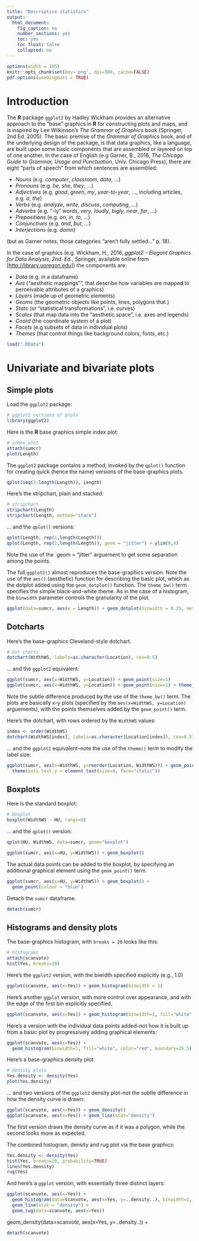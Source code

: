 ```yaml
---
title: "Descriptive statistics"
output: 
  html_document:
    fig_caption: no
    number_sections: yes
    toc: yes
    toc_float: false
    collapsed: no
---
```


```r
options(width = 105)
knitr::opts_chunk$set(dev='png', dpi=300, cache=FALSE)
pdf.options(useDingbats = TRUE)
```

# Introduction #

The **R** package `ggplot2` by Hadley Wickham provides an alternative approach to the "base" graphics in **R** for constructing plots and maps, and is inspired by Lee Wilkinson's *The Grammar of Graphics* book (Springer, 2nd Ed. 2005).  The basic premise of the *Grammar of Graphics* book, and of the underlying design of the package, is that data graphics, like a language, are built upon some basic components that are assembled or layered on top of one another.  In the case of English (e.g Garner, B., 2016, *The Chicago Guide to Grammar, Usage and Punctuation*, Univ. Chicago Press), there are eight "parts of speech" from which sentences are assembled:

- *Nouns* (e.g. *computer*, *classroom*, *data*, ...)
- *Pronouns* (e.g. *he*, *she*, *they*, ...)
- *Adjectives* (e.g. *good*, *green*, *my*, *year-to-year*, ..., including articles, e.g. *a*, *the*)
- *Verbs* (e.g. *analyze*, *write*, *discuss*, *computing*, ...)
- *Adverbs* (e.g. "-ly" words, *very*, *loudly*, *bigly*, *near*, *far*, ...)
- *Prepositions* (e.g. *on*, *in*, *to*, ...)
- *Conjunctives* (e.g. *and*, *but*, ...)
- *Interjections* (e.g. *damn*)

(but as Garner notes, those categories "aren't fully settled..." p. 18).

In the case of graphics (e.g. Wickham, H., 2016, *ggplot2 -- Elegant Graphics for Data Analysis, 2nd. Ed.*, Springer, available online from [[http://library.uoregon.edu]](http://library.uoregon.edu)) the components are:

- *Data* (e.g. in a dataframe)
- *Aes* ("aesthetic mappings"", that describe how variables are mapped to perceivable attributes of a graphics)
- *Layers* (made up of geometric elements)
- *Geoms* (the geometric objects like points, lines, polygons that )
- *Stats* (or "statistical transformations", i.e. curves)
- *Scales* (that map data into the "aesthetic space", i.e. axes and legends)
- *Coord* (the coordinate system of a plot)
- *Facets* (e.g subsets of data in individual plots)
- *Themes* (that control things like background colors, fonts, etc.)

```r
load(".RData")
```
# Univariate and bivariate plots # 

## Simple plots ##

Load the `ggplot2` package:

```r
# ggplot2 versions of plots
library(ggplot2)
```

Here is the **R** base graphics simple index plot:

```r
# index plot
attach(sumcr)
plot(Length)
```

The `ggplot2` package contains a method, invoked by the `qplot()` function for creating quick (hence the name) versions of the base-graphics plots.

```r
qplot(seq(1:length(Length)), Length)
```

Here's the stripchart, plain and stacked:

```r
# stripchart
stripchart(Length)
stripchart(Length, method="stack")
```

... and the `qplot()` versions:

```r
qplot(Length, rep(1,length(Length)))
qplot(Length, rep(1,length(Length)), geom = "jitter") + ylim(0,4)
```

Note the use of the `geom = "jitter" arguement to get some separation among the points.

The full `ggplot2()` almost reproduces the base-graphics version.  Note the use of the `aes()` (aesthetic) function for describing the basic plot, which as the dotplot added using the `geom_dotplot()` function.  The `theme_bw()` term specifies the simple black-and-white theme.  As in the case of a histogram, the `binwidth` parameter controls the granularity of the plot.

```r
ggplot(data=sumcr, aes(x = Length)) + geom_dotplot(binwidth = 0.25, method = "histodot")
```
## Dotcharts ##

Here's the base-graphics Cleveland-style dotchart.

```r
# Dot charts
dotchart(WidthWS, labels=as.character(Location), cex=0.5)
```

... and the `ggplot2` equivalent:

```r
ggplot(sumcr, aes(x=WidthWS, y=Location)) + geom_point(size=1) 
ggplot(sumcr, aes(x=WidthWS, y=Location)) + geom_point(size=1) + theme_bw()
```

Note the subtle difference produced by the use of the `theme_bw()` term.  The plots are basically x-y plots (specified by the `aes(x=WidthWS, y=Location)` arguements), with the points themselves added by the `geom_point()` term.

Here's the dotchart, with rows ordered by the `WidthWS` values:

```r
index <- order(WidthWS)
dotchart(WidthWS[index], labels=as.character(Location[index]), cex=0.5)
```

... and the `ggplot2` equivalent--note the use of the `theme()` term to modify the label size:

```r
ggplot(sumcr, aes(x=WidthWS, y=reorder(Location, WidthWS))) + geom_point(size=1) + 
  theme(axis.text.y = element_text(size=4, face="italic"))
```

## Boxplots ##

Here is the standard boxplot:

```r
# Boxplot
boxplot(WidthWS ~ HU, range=0)
```

... and the `qplot()` version:  

```r
qplot(HU, WidthWS, data=sumcr, geom="boxplot")
```

```r
ggplot(sumcr, aes(x=HU, y=WidthWS)) + geom_boxplot()
```

The actual data points can be added to the boxplot, by specifying an additional graphical element using the `geom_point()` term.

```r
ggplot(sumcr, aes(x=HU, y=WidthWS)) + geom_boxplot() +
  geom_point(colour = "blue")
```
Detach the `sumcr` dataframe.

```r
detach(sumcr)
```

## Histograms and density plots ##

The base-graphics histogram, with `breaks = 20` looks like this:

```r
# histograms
attach(scanvote)
hist(Yes, breaks=20)
```

Here's the `ggplot2` version, with the biwidth specified explicitly (e.g., 1.0)

```r
ggplot(scanvote, aes(x=Yes)) + geom_histogram(binwidth = 1)
```

Here's another `ggplot` version, with more control over appearance, and with the edge of the first bin explicitly specified.

```r
ggplot(scanvote, aes(x=Yes)) + geom_histogram(binwidth=1, fill="white", color="red", boundary=25.5)
```

Here's a version with the individual data points added--not how it is built up from a basic plot by progressively adding graphical elements:

```r
ggplot(scanvote, aes(x=Yes)) + 
  geom_histogram(binwidth=1, fill="white", color="red", boundary=25.5) + geom_point(y=0) 
```

Here's a base-graphics density plot:

```r
# density plots
Yes.density <- density(Yes)
plot(Yes.density)
```
... and two versions of the `ggplot2` density plot--not the subtle difference in how the density curve is drawn:

```r
ggplot(scanvote, aes(x=Yes)) + geom_density()
ggplot(scanvote, aes(x=Yes)) + geom_line(stat="density")
```
The first version draws the density curve as if it was a polygon, while the second looks more as expected.

The combined histogram, density and rug plot via the base graphics:

```r
Yes.density <- density(Yes)
hist(Yes, breaks=20, probability=TRUE)
lines(Yes.density)
rug(Yes)
```

And here's a `ggplot` version, with essentially three distinct layers:

```r
ggplot(scanvote, aes(x=Yes)) +
  geom_histogram(data=scanvote, aes(x=Yes, y=..density..), binwidth=1, fill="white", color="red", boundary=25.5) + 
  geom_line(stat = "density") +
  geom_rug(data=scanvote, aes(x=Yes)) 
```
geom_density(data=scanvote, aes(x=Yes, y=..density..)) +

```r
detach(scanvote)
```